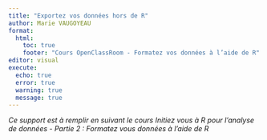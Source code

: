 ```yaml
---
title: "Exportez vos données hors de R"
author: Marie VAUGOYEAU
format:
  html:
    toc: true
    footer: "Cours OpenClassRoom - Formatez vos données à l’aide de R"
editor: visual
execute:
  echo: true
  error: true
  warning: true
  message: true
---
```


*Ce support est à remplir en suivant le cours Initiez vous à R pour l'analyse de données - Partie 2 : Formatez vous données à l'aide de R*

# 
